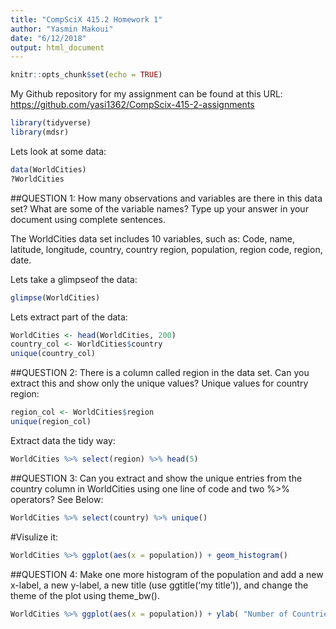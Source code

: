 ```yaml
---
title: "CompSciX 415.2 Homework 1"
author: "Yasmin Makoui"
date: "6/12/2018"
output: html_document
---
```


```r
knitr::opts_chunk$set(echo = TRUE)
```
My Github repository for my assignment can be found at this URL: [https://github.com/yasi1362/CompScix-415-2-assignments](https://github.com/yasi1362/CompScix-415-2-assignments)


```r
library(tidyverse)
library(mdsr)
```
Lets look at some data:

```r
data(WorldCities)
?WorldCities
```
##QUESTION 1: How many observations and variables are there in this data set? What are some of the variable names? Type up your answer in your document using complete sentences.

The WorldCities data set includes 10 variables, such as:
Code, name, latitude, longitude, country, country region, population, region code, region, date.

Lets take a glimpseof the data:
```r
glimpse(WorldCities)
```

Lets extract part of the data:
```r
WorldCities <- head(WorldCities, 200)
country_col <- WorldCities$country
unique(country_col)
```
##QUESTION 2: There is a column called region in the data set. Can you extract this and show only the unique values?
Unique values for country region:
```r
region_col <- WorldCities$region
unique(region_col)
```

Extract data the tidy way:
```r
WorldCities %>% select(region) %>% head(5)
```

##QUESTION 3: Can you extract and show the unique entries from the country column in WorldCities using one line of code and two %>% operators?
See Below:

```r
WorldCities %>% select(country) %>% unique()
```

#Visulize it:
```r
WorldCities %>% ggplot(aes(x = population)) + geom_histogram()
```
##QUESTION 4: Make one more histogram of the population and add a new x-label, a new y-label, a new title (use ggtitle('my title')), and change the theme of the plot using theme_bw().

```r
WorldCities %>% ggplot(aes(x = population)) + ylab( "Number of Countries") + ggtitle("World population") + geom_histogram() +theme_bw()
```

